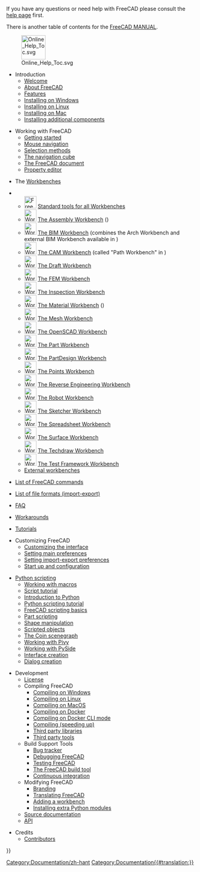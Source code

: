 <languages/>

If you have any questions or need help with FreeCAD please consult the [[Help|help page]] first.

There is another table of contents for the [[Manual:Introduction|FreeCAD MANUAL]].

[[File:Online_Help_Toc.svg|64px]]

* Introduction
**[[Online_Help_Startpage|Welcome]]
** [[About_FreeCAD|About FreeCAD]]
** [[Feature_list|Features]]
** [[Installing_on_Windows|Installing on Windows]]
** [[Installing_on_Linux|Installing on Linux]]
** [[Installing_on_Mac|Installing on Mac]]
** [[Installing_additional_components|Installing additional components]]

* Working with FreeCAD
** [[Getting_started|Getting started]]
** [[Mouse_navigation|Mouse navigation]]
** [[Selection_methods|Selection methods]]
** [[Navigation_Cube|The navigation cube]]
** [[Document_structure|The FreeCAD document]]
** [[Property_editor|Property editor]]

* The [[Workbenches|Workbenches]]
<!--Please keep this list consistent with User_hub, Workbenches and Manual:The_FreeCAD_Interface-->
** [[Image:Freecad.svg|32px]] [[Std_Base|Standard tools for all Workbenches]]
** [[Image:Workbench_Assembly.svg|32px]] [[Assembly_Workbench|The Assembly Workbench]] ({{Version|1.0}})
** [[Image:Workbench_BIM.svg|32px]] [[BIM_Workbench|The BIM Workbench]] (combines the Arch Workbench and external BIM Workbench available in {{VersionMinus|0.21}})
** [[Image:Workbench_CAM.svg|32px]] [[CAM_Workbench|The CAM Workbench]] (called "Path Workbench" in {{VersionMinus|0.21}})
** [[Image:Workbench_Draft.svg|32px]] [[Draft_Workbench|The Draft Workbench]]
** [[Image:Workbench_FEM.svg|32px]] [[FEM_Workbench|The FEM Workbench]]
** [[Image:Workbench_Inspection.svg|32px]] [[Inspection_Workbench|The Inspection Workbench]]
** [[Image:Workbench_Material.svg|32px]] [[Material_Workbench|The Material Workbench]] ({{Version|1.0}})
** [[Image:Workbench_Mesh.svg|32px]] [[Mesh_Workbench|The Mesh Workbench]]
** [[Image:Workbench_OpenSCAD.svg|32px]] [[OpenSCAD_Workbench|The OpenSCAD Workbench]]
** [[Image:Workbench_Part.svg|32px]] [[Part_Workbench|The Part Workbench]]
** [[Image:Workbench_PartDesign.svg|32px]] [[PartDesign_Workbench|The PartDesign Workbench]]
** [[Image:Workbench_Points.svg|32px]] [[Points_Workbench|The Points Workbench]]
** [[Image:Workbench_Reverse_Engineering.svg|32px]] [[Reverse_Engineering_Workbench|The Reverse Engineering Workbench]]
** [[Image:Workbench_Robot.svg|32px]] [[Robot_Workbench|The Robot Workbench]]
** [[Image:Workbench_Sketcher.svg|32px]] [[Sketcher_Workbench|The Sketcher Workbench]]
** [[Image:Workbench_Spreadsheet.svg|32px]] [[Spreadsheet_Workbench|The Spreadsheet Workbench]]
** [[Image:Workbench_Surface.svg|32px]] [[Surface_Workbench|The Surface Workbench]]
** [[Image:Workbench_TechDraw.svg|32px]] [[TechDraw_Workbench|The Techdraw Workbench]]
** [[Image:Workbench_Test.svg|32px]] [[Testing|The Test Framework Workbench]]
** [[External_workbenches|External workbenches]]

* [[List_of_Commands|List of FreeCAD commands]]

* [[Import_Export|List of file formats (import-export)]]

* [[Frequently_asked_questions|FAQ]]

* [[Workarounds|Workarounds]]

* [[Tutorials|Tutorials]]

* Customizing FreeCAD
** [[Interface_Customization|Customizing the interface]]
** [[Preferences_Editor|Setting main preferences]]
** [[Import_Export_Preferences|Setting import-export preferences]]
** [[Start_up_and_Configuration|Start up and configuration]]

* [[Scripting_and_macros|Python scripting]]
** [[Macros|Working with macros]]
** [[Scripts|Script tutorial]]
** [[Introduction_to_Python|Introduction to Python]]
** [[Python_scripting_tutorial|Python scripting tutorial]]
** [[FreeCAD_Scripting_Basics|FreeCAD scripting basics]]
** [[Part_scripting|Part scripting]]
** [[Topological_data_scripting|Shape manipulation]]
** [[Scripted_objects|Scripted objects]]
** [[Scenegraph|The Coin scenegraph]]
** [[Pivy|Working with Pivy]]
** [[PySide|Working with PySide]]
** [[Interface_creation|Interface creation]]
** [[Dialog_creation|Dialog creation]]

* Development
** [[License|License]]
** Compiling FreeCAD
*** [[Compile_on_Windows|Compiling on Windows]]
*** [[Compile_on_Linux|Compiling on Linux]]
*** [[Compile_on_MacOS|Compiling on MacOS]]
*** [[Compile_on_Docker|Compiling on Docker]]
*** [[FreeCAD_Docker_CLI_mode|Compiling on Docker CLI mode]]
*** [[Compiling_(Speeding_up)|Compiling (speeding up)]]
*** [[Third_Party_Libraries|Third party libraries]]
*** [[Third_Party_Tools|Third party tools]]
** Build Support Tools
*** [[Tracker|Bug tracker]]
*** [[Debugging|Debugging FreeCAD]]
*** [[Testing|Testing FreeCAD]]
*** [[FreeCAD_Build_Tool|The FreeCAD build tool]]
*** [[Continuous_Integration|Continuous integration]]
** Modifying FreeCAD 
*** [[Branding|Branding]] 
*** [[Localisation|Translating FreeCAD]]
*** [[Workbench_creation|Adding a workbench]]
*** [[Extra_python_modules|Installing extra Python modules]]
** [[Source_documentation|Source documentation]]
** [https://www.freecadweb.org/api/ API]

<div class="mw-translate-fuzzy">
* Credits
**[[Contributors]]
</div>

<div class="mw-translate-fuzzy">
[[Category:Documentation/zh-hant]]
</div>


{{Userdocnavi{{#translation:}}}}
[[Category:Documentation{{#translation:}}]]